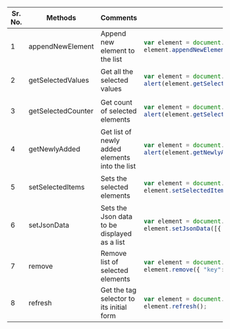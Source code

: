 <table>
<thead>
<tr>
<th>Sr. No.</th>
<th>Methods</th>
<th>Comments</th>
<th width="530px">Examples</th>
</tr>
</thead>
<tbody>
<tr>
<td>1</td>
<td>appendNewElement</td>
<td>Append new element to the list</td>
<td>

```javascript
var element = document.getElementById("idOfElement");
element.appendNewElement({ "key": "Test", "value": "BPO" });
```

</td>
</tr>
<tr>
<td>2</td>
<td>getSelectedValues</td>
<td>Get all the selected values</td>
<td>


```javascript
var element = document.getElementById("idOfElement");
alert(element.getSelectedValues());
```

</td>
</tr>
<tr>
<td>3</td>
<td>getSelectedCounter</td>
<td>Get count of selected elements</td>
<td>


```javascript
var element = document.getElementById("idOfElement");
alert(element.getSelectedCounter());
```

</td>
</tr>
<tr>
<td>4</td>
<td>getNewlyAdded</td>
<td>Get list of newly added elements into the list</td>
<td>


```javascript
var element = document.getElementById("idOfElement");
alert(element.getNewlyAdded());
```

</td>
</tr>
<tr>
<td>5</td>
<td>setSelectedItems</td>
<td>Sets the selected elements</td>
<td>


```javascript
var element = document.getElementById("idOfElement");
element.setSelectedItems([{ "value": "Albania", "key": "AL" }, { "value": "Turkey", "key": "TR" }]);
```

</td>
</tr>
<tr>
<td>6</td>
<td>setJsonData</td>
<td>Sets the Json data to be displayed as a list</td>
<td>


```javascript
var element = document.getElementById("idOfElement");
element.setJsonData([{ "value": "Albania", "key": "AL" }, { "value": "Turkey", "key": "TR" }]);
```

</td>
</tr>
<tr>
<td>7</td>
<td>remove</td>
<td>Remove list of selected elements</td>
<td>


```javascript
var element = document.getElementById("idOfElement");
element.remove({ "key": "AL", "value": "Albania" });
```

</td>
</tr>
<tr>
<td>8</td>
<td>refresh</td>
<td>Get the tag selector to its initial form</td>
<td>


```javascript
var element = document.getElementById("idOfElement");
element.refresh();
```

</td>
</tr>
</tbody>
</table>
